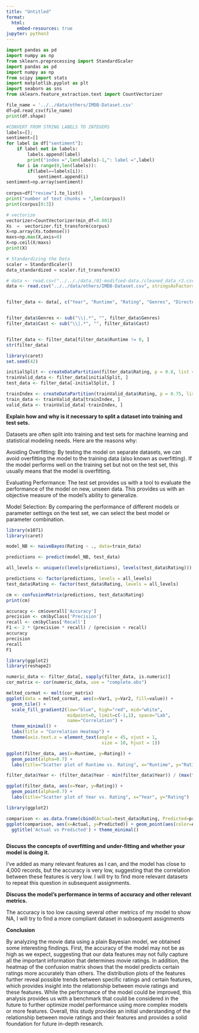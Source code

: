 ```yaml
---
title: "Untitled"
format:
  html:
    embed-resources: true
jupyter: python3
---
```


```python
import pandas as pd
import numpy as np
from sklearn.preprocessing import StandardScaler
import pandas as pd
import numpy as np
from scipy import stats
import matplotlib.pyplot as plt
import seaborn as sns
from sklearn.feature_extraction.text import CountVectorizer
```


```python


file_name = '../../data/others/IMDB-Dataset.csv'
df=pd.read_csv(file_name)  
print(df.shape)

#CONVERT FROM STRING LABELS TO INTEGERS 
labels=[]; 
sentiment=[]
for label in df["sentiment"]:
    if label not in labels:
        labels.append(label)
        print("index =",len(labels)-1,": label =",label)
    for i in range(0,len(labels)):
        if(label==labels[i]):
            sentiment.append(i)
sentiment=np.array(sentiment)
 
corpus=df["review"].to_list()
print("number of text chunks = ",len(corpus))
print(corpus[0:3])

# vectorize
vectorizer=CountVectorizer(min_df=0.001)   
Xs  =  vectorizer.fit_transform(corpus)   
X=np.array(Xs.todense())
maxs=np.max(X,axis=0)
X=np.ceil(X/maxs)
print(X)

# Standardizing the Data
scaler = StandardScaler()
data_standardized = scaler.fit_transform(X)
```


```r
# data <- read.csv("../.././data./01-modified-data./cleaned_data_r2.csv", stringsAsFactors = FALSE)
data <- read.csv("../../data/others/IMDB-Dataset.csv", stringsAsFactors = FALSE)


filter_data <- data[, c("Year", "Runtime", "Rating", "Genres", "Director", "Writers", "Cast")]


filter_data$Genres <- sub("\\|.*", "", filter_data$Genres)
filter_data$Cast <- sub("\\|.*", "", filter_data$Cast)


filter_data <- filter_data[filter_data$Runtime != 0, ]
str(filter_data)

```

```r
library(caret)
set.seed(42)

initialSplit <- createDataPartition(filter_data$Rating, p = 0.8, list = FALSE)
trainValid_data <- filter_data[initialSplit, ]
test_data <- filter_data[-initialSplit, ]

trainIndex <- createDataPartition(trainValid_data$Rating, p = 0.75, list = FALSE)
train_data <- trainValid_data[trainIndex, ]
valid_data <- trainValid_data[-trainIndex, ]

```

**Explain how and why is it necessary to split a dataset into training and test sets.**

Datasets are often split into training and test sets for machine learning and statistical modeling needs. Here are the reasons why:

Avoiding Overfitting: By testing the model on separate datasets, we can avoid overfitting the model to the training data (also known as overfitting). If the model performs well on the training set but not on the test set, this usually means that the model is overfitting.

Evaluating Performance: The test set provides us with a tool to evaluate the performance of the model on new, unseen data. This provides us with an objective measure of the model's ability to generalize.

Model Selection: By comparing the performance of different models or parameter settings on the test set, we can select the best model or parameter combination.

```r
library(e1071)
library(caret)

model_NB <- naiveBayes(Rating ~ ., data=train_data)


```

```r
predictions <- predict(model_NB, test_data)

all_levels <- unique(c(levels(predictions), levels(test_data$Rating)))

predictions <- factor(predictions, levels = all_levels)
test_data$Rating <- factor(test_data$Rating, levels = all_levels)

cm <- confusionMatrix(predictions, test_data$Rating)
print(cm)

```

```r
accuracy <- cm$overall['Accuracy']
precision <- cm$byClass['Precision']
recall <- cm$byClass['Recall']
F1 <- 2 * (precision * recall) / (precision + recall)
accuracy
precision
recall
F1
```

```r
library(ggplot2)
library(reshape2) 

numeric_data <- filter_data[, sapply(filter_data, is.numeric)]
cor_matrix <- cor(numeric_data, use = "complete.obs")

melted_cormat <- melt(cor_matrix)
ggplot(data = melted_cormat, aes(x=Var1, y=Var2, fill=value)) + 
  geom_tile() +
  scale_fill_gradient2(low="blue", high="red", mid="white", 
                       midpoint=0, limit=c(-1,1), space="Lab", 
                       name="Correlation") +
  theme_minimal() + 
  labs(title = "Correlation Heatmap") +
  theme(axis.text.x = element_text(angle = 45, vjust = 1, 
                                    size = 10, hjust = 1))

```

```r
ggplot(filter_data, aes(x=Runtime, y=Rating)) +
  geom_point(alpha=0.7) +
  labs(title="Scatter plot of Runtime vs. Rating", x="Runtime", y="Rating")

```

```r

filter_data$Year <- (filter_data$Year - min(filter_data$Year)) / (max(filter_data$Year) - min(filter_data$Year))

ggplot(filter_data, aes(x=Year, y=Rating)) +
  geom_point(alpha=0.7) +
  labs(title="Scatter plot of Year vs. Rating", x="Year", y="Rating")

```

```r
library(ggplot2)

comparison <- as.data.frame(cbind(Actual=test_data$Rating, Predicted=predictions))
ggplot(comparison, aes(x=Actual, y=Predicted)) + geom_point(aes(color=Actual)) + 
  ggtitle('Actual vs Predicted') + theme_minimal()



```

**Discuss the concepts of overfitting and under-fitting and whether your model is doing it.**

I've added as many relevant features as I can, and the model has close to 4,000 records, but the accuracy is very low, suggesting that the correlation between these features is very low. I will try to find more relevant datasets to repeat this question in subsequent assignments.

**Discuss the model's performance in terms of accuracy and other relevant metrics.**

The accuracy is too low causing several other metrics of my model to show NA, I will try to find a more compliant dataset in subsequent assignments

**Conclusion**

By analyzing the movie data using a plain Bayesian model, we obtained some interesting findings. First, the accuracy of the model may not be as high as we expect, suggesting that our data features may not fully capture all the important information that determines movie ratings. In addition, the heatmap of the confusion matrix shows that the model predicts certain ratings more accurately than others. The distribution plots of the features further reveal possible trends between specific ratings and certain features, which provides insight into the relationship between movie ratings and these features. While the performance of the model could be improved, this analysis provides us with a benchmark that could be considered in the future to further optimize model performance using more complex models or more features. Overall, this study provides an initial understanding of the relationship between movie ratings and their features and provides a solid foundation for future in-depth research.
